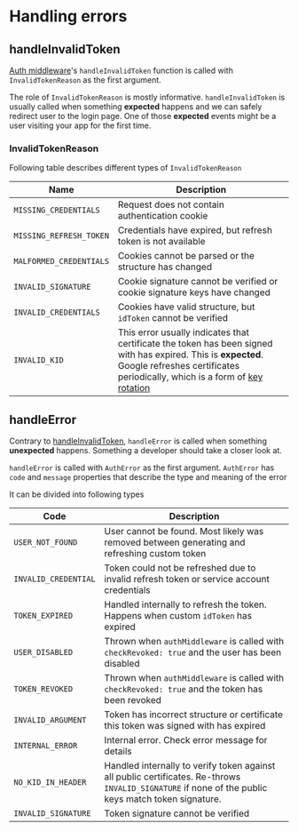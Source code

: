 # Handling errors

## handleInvalidToken

[Auth middleware](/docs/usage/middleware)'s `handleInvalidToken` function is called with `InvalidTokenReason` as the first argument.

The role of `InvalidTokenReason` is mostly informative. `handleInvalidToken` is usually called when something **expected** happens and we can safely redirect user to the login page. One of those **expected** events might be a user visiting your app for the first time.

### InvalidTokenReason

Following table describes different types of `InvalidTokenReason`

| Name | Description |
| ---- | ----------- |
| `MISSING_CREDENTIALS` | Request does not contain authentication cookie |
| `MISSING_REFRESH_TOKEN` | Credentials have expired, but refresh token is not available |
| `MALFORMED_CREDENTIALS` | Cookies cannot be parsed or the structure has changed |
| `INVALID_SIGNATURE` | Cookie signature cannot be verified or cookie signature keys have changed |
| `INVALID_CREDENTIALS` | Cookies have valid structure, but `idToken` cannot be verified |
| `INVALID_KID` | This error usually indicates that certificate the token has been signed with has expired. This is **expected**. Google refreshes certificates periodically, which is a form of [key rotation](https://developer.okta.com/docs/concepts/key-rotation/) |


## handleError

Contrary to [handleInvalidToken](/docs/errors#handleinvalidtoken), `handleError` is called when something **unexpected** happens. Something a developer should take a closer look at.

`handleError` is called with `AuthError` as the first argument. `AuthError` has `code` and `message` properties that describe the type and meaning of the error

It can be divided into following types

| Code | Description |
| ---- | ----------- |
| `USER_NOT_FOUND` | User cannot be found. Most likely was removed between generating and refreshing custom token |
| `INVALID_CREDENTIAL` | Token could not be refreshed due to invalid refresh token or service account credentials |
| `TOKEN_EXPIRED` | Handled internally to refresh the token. Happens when custom `idToken` has expired  |
| `USER_DISABLED` | Thrown when `authMiddleware` is called with `checkRevoked: true` and the user has been disabled |
| `TOKEN_REVOKED` | Thrown when `authMiddleware` is called with `checkRevoked: true` and the token has been revoked |
| `INVALID_ARGUMENT` | Token has incorrect structure or certificate this token was signed with has expired |
| `INTERNAL_ERROR` | Internal error. Check error message for details |
| `NO_KID_IN_HEADER` | Handled internally to verify token against all public certificates. Re-throws `INVALID_SIGNATURE` if none of the public keys match token signature. |
| `INVALID_SIGNATURE` | Token signature cannot be verified |
